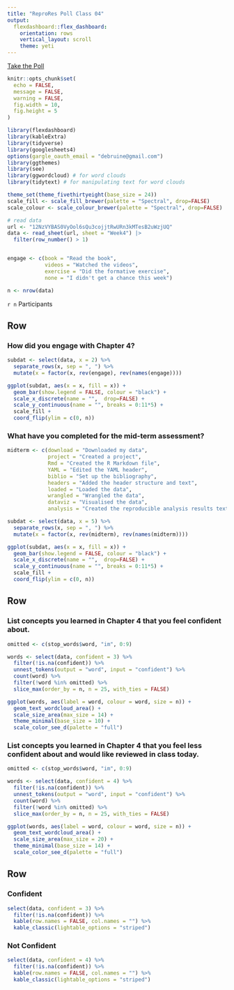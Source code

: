 ```yaml
---
title: "ReproRes Poll Class 04"
output: 
  flexdashboard::flex_dashboard:
    orientation: rows
    vertical_layout: scroll
    theme: yeti
---
```


[Take the Poll](https://forms.gle/yee8TwyKn5PefPkK7)

```r
knitr::opts_chunk$set(
  echo = FALSE,
  message = FALSE,
  warning = FALSE,
  fig.width = 10,
  fig.height = 5
)

library(flexdashboard)
library(kableExtra)
library(tidyverse)
library(googlesheets4)
options(gargle_oauth_email = "debruine@gmail.com")
library(ggthemes)
library(see)
library(ggwordcloud) # for word clouds
library(tidytext) # for manipulating text for word clouds
```

```r
theme_set(theme_fivethirtyeight(base_size = 24))
scale_fill <- scale_fill_brewer(palette = "Spectral", drop=FALSE)
scale_colour <- scale_colour_brewer(palette = "Spectral", drop=FALSE)
```

```r
# read data
url <- "12NzVYBAS0VyOol6sQu3cojjtRwURn3kMTesB2uWzjUQ"
data <- read_sheet(url, sheet = "Week4") |>
  filter(row_number() > 1)


engage <- c(book = "Read the book", 
            videos = "Watched the videos", 
            exercise = "Did the formative exercise",
            none = "I didn't get a chance this week")

n <- nrow(data)
```

`r n` Participants

Row {data-height=400}
-----------------------------------------------------------------------

### How did you engage with Chapter 4?

```r
subdat <- select(data, x = 2) %>%
  separate_rows(x, sep = ", ") %>%
  mutate(x = factor(x, rev(engage), rev(names(engage))))

ggplot(subdat, aes(x = x, fill = x)) +
  geom_bar(show.legend = FALSE, colour = "black") +
  scale_x_discrete(name = "",  drop=FALSE) +
  scale_y_continuous(name = "", breaks = 0:11*5) +
  scale_fill +
  coord_flip(ylim = c(0, n)) 
```

### What have you completed for the mid-term assessment?

```r
midterm <- c(download = "Downloaded my data",
             project = "Created a project",
             Rmd = "Created the R Markdown file",
             YAML = "Edited the YAML header",
             biblio = "Set up the bibliography",
             headers = "Added the header structure and text",
             loaded = "Loaded the data",
             wrangled = "Wrangled the data",
             dataviz = "Visualised the data",
             analysis = "Created the reproducible analysis results text")

subdat <- select(data, x = 5) %>%
  separate_rows(x, sep = ", ") %>%
  mutate(x = factor(x, rev(midterm), rev(names(midterm))))

ggplot(subdat, aes(x = x, fill = x)) +
  geom_bar(show.legend = FALSE, colour = "black") +
  scale_x_discrete(name = "",  drop=FALSE) +
  scale_y_continuous(name = "", breaks = 0:11*5) +
  scale_fill +
  coord_flip(ylim = c(0, n)) 
```


Row {data-height=400}
-----------------------------------------------------------------------

### List concepts you learned in Chapter 4 that you feel confident about.

```r
omitted <- c(stop_words$word, "im", 0:9)

words <- select(data, confident = 3) %>%
  filter(!is.na(confident)) %>%
  unnest_tokens(output = "word", input = "confident") %>%
  count(word) %>%
  filter(!word %in% omitted) %>%
  slice_max(order_by = n, n = 25, with_ties = FALSE)

ggplot(words, aes(label = word, colour = word, size = n)) +
  geom_text_wordcloud_area() +
  scale_size_area(max_size = 14) +
  theme_minimal(base_size = 10) +
  scale_color_see_d(palette = "full") 
```



### List concepts you learned in Chapter 4 that you feel less confident about and would like reviewed in class today.

```r
omitted <- c(stop_words$word, "im", 0:9)

words <- select(data, confident = 4) %>%
  filter(!is.na(confident)) %>%
  unnest_tokens(output = "word", input = "confident") %>%
  count(word) %>%
  filter(!word %in% omitted) %>%
  slice_max(order_by = n, n = 25, with_ties = FALSE)

ggplot(words, aes(label = word, colour = word, size = n)) +
  geom_text_wordcloud_area() +
  scale_size_area(max_size = 20) +
  theme_minimal(base_size = 14) +
  scale_color_see_d(palette = "full") 
```

Row {data-height=600}
-----------------------------------------------------------------------

### Confident 

```r
select(data, confident = 3) %>%
  filter(!is.na(confident)) %>%
  kable(row.names = FALSE, col.names = "") %>%
  kable_classic(lightable_options = "striped")
```


### Not Confident 

```r
select(data, confident = 4) %>%
  filter(!is.na(confident)) %>%
  kable(row.names = FALSE, col.names = "") %>%
  kable_classic(lightable_options = "striped")
```
